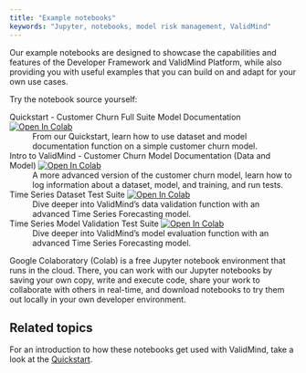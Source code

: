 ```yaml
---
title: "Example notebooks"
keywords: "Jupyter, notebooks, model risk management, ValidMind"
---
```


Our example notebooks are designed to showcase the capabilities and features of the Developer Framework and ValidMind Platform, while also providing you with useful examples that you can build on and adapt for your own use cases. 

Try the notebook source yourself: 

Quickstart - Customer Churn Full Suite Model Documentation [![Open In Colab](https://colab.research.google.com/assets/colab-badge.svg)](https://colab.research.google.com/drive/1NLtjCFUZV2I_ttGUkiAL9uwGZK_SGUlw?usp=share_link)
: From our Quickstart, learn how to use dataset and model documentation function on a simple customer churn model.


Intro to ValidMind - Customer Churn Model Documentation (Data and Model) [![Open In Colab](https://colab.research.google.com/assets/colab-badge.svg)](https://colab.research.google.com/drive/10uImCqleKr72z_FhfPmyvfpD6tF-jEvy?usp=share_link)
: A more advanced version of the customer churn model, learn how to log information about a dataset, model, and training, and run tests.

Time Series Dataset Test Suite [![Open In Colab](https://colab.research.google.com/assets/colab-badge.svg)](https://drive.google.com/file/d/1RbgGJk9mqQiZK_pFHdctKAObPXafonY1/view?usp=sharing)
: Dive deeper into ValidMind's data validation function with an advanced Time Series Forecasting model.

Time Series Model Validation Test Suite [![Open In Colab](https://colab.research.google.com/assets/colab-badge.svg)](https://drive.google.com/file/d/1kcs3c5fYuSO8OFN4_aNPCb0fmQpBzEvy/view?usp=sharing)
: Dive deeper into ValidMind's model evaluation function with an advanced Time Series Forecasting model.

Google Colaboratory (Colab) is a free Jupyter notebook environment that runs in the cloud. There, you can work with our Jupyter notebooks by saving your own copy, write and execute code, share your work to collaborate with others in real-time, and download notebooks to try them out locally in your own developer environment.

## Related topics

For an introduction to how these notebooks get used with ValidMind, take a look at the [Quickstart](quickstart.qmd).
